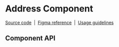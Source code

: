 
# Address Component

[Source code](https://github.com/andreaswissel/cypress-storybook-testing-talk/tree/main/projects/lego/src/components/address-autocomplete)
&nbsp;|&nbsp;
[Figma reference](https://github.com/andreaswissel/cypress-storybook-testing-talk/tree/main/src/components/dropdown)
&nbsp;|&nbsp;
[Usage guidelines](#usage-guidelines)

<Meta of={AddressAutocompleteStories} name="Overview" />

<Canvas>
  <Story of={AddressAutocompleteStories.Default} />
</Canvas>

## Component API

<ArgsTable />
